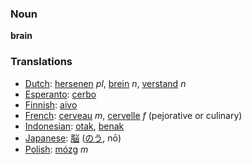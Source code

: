 === Noun ===

'''brain'''

=== Translations ===
*[[Dutch]]: [[hersenen]] ''pl'', [[brein]] ''n'', [[verstand]] ''n''
*[[Esperanto]]: [[cerbo]]
*[[Finnish]]: [[aivo]]
*[[French]]: [[cerveau]] ''m'', [[cervelle]] ''f'' (pejorative or culinary)
*[[Indonesian]]: [[otak]], [[benak]]
*[[Japanese]]: [[脳]] ([[のう]], nō)
*[[Polish]]: [[mózg]] ''m''